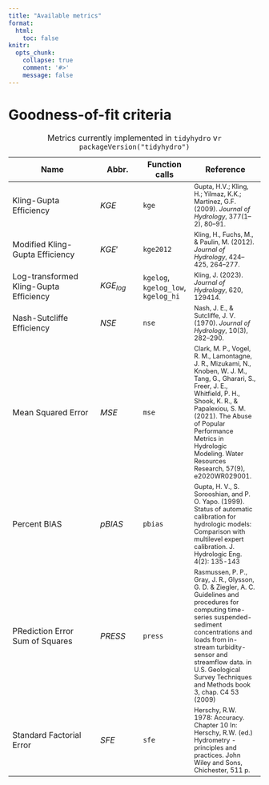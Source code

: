 ```yaml
---
title: "Available metrics"
format:
  html:
    toc: false
knitr:
  opts_chunk:
    collapse: true
    comment: '#>'
    message: false
---
```


# Goodness-of-fit criteria

| Name | Abbr. | Function calls | Reference |
|----------------|--------|--------|-------------|
| Kling-Gupta Efficiency | $KGE$ | `kge` | <span style="font-size: 0.8em;">Gupta, H.V.; Kling, H.; Yilmaz, K.K.; Martinez, G.F. (2009). *Journal of Hydrology*, 377(1–2), 80–91.</span> |
| Modified Kling-Gupta Efficiency | $KGE'$ | `kge2012` | <span style="font-size: 0.8em;">Kling, H., Fuchs, M., & Paulin, M. (2012). *Journal of Hydrology*, 424–425, 264–277.</span> |
| Log-transformed Kling-Gupta Efficiency | $KGE_{log}$ | `kgelog`, `kgelog_low`, `kgelog_hi` | <span style="font-size: 0.8em;">Kling, J. (2023). *Journal of Hydrology*, 620, 129414.</span> |
| Nash-Sutcliffe Efficiency | $NSE$ | `nse` | <span style="font-size: 0.8em;">Nash, J. E., & Sutcliffe, J. V. (1970). *Journal of Hydrology*, 10(3), 282–290.</span> |
| Mean Squared Error | $MSE$ | `mse` | <span style="font-size: 0.8em;">Clark, M. P., Vogel, R. M., Lamontagne, J. R., Mizukami, N., Knoben, W. J. M., Tang, G., Gharari, S., Freer, J. E., Whitfield, P. H., Shook, K. R., & Papalexiou, S. M. (2021). The Abuse of Popular Performance Metrics in Hydrologic Modeling. Water Resources Research, 57(9), e2020WR029001.</span> |
| Percent BIAS | $pBIAS$ | `pbias` | <span style="font-size: 0.8em;">Gupta, H. V., S. Sorooshian, and P. O. Yapo. (1999). Status of automatic calibration for hydrologic models: Comparison with multilevel expert calibration. J. Hydrologic Eng. 4(2): 135-143 </span> |
| PRediction Error Sum of Squares | $PRESS$ | `press` | <span style="font-size: 0.8em;"> Rasmussen, P. P., Gray, J. R., Glysson, G. D. & Ziegler, A. C. Guidelines and procedures for computing time-series suspended-sediment concentrations and loads from in-stream turbidity-sensor and streamflow data. in U.S. Geological Survey Techniques and Methods book 3, chap. C4 53 (2009)</span> |
| Standard Factorial Error | $SFE$ | `sfe` | <span style="font-size: 0.8em;"> Herschy, R.W. 1978: Accuracy. Chapter 10 In: Herschy, R.W. (ed.) Hydrometry - principles and practices. John Wiley and Sons, Chichester, 511 p.</span> |

: Metrics currently implemented in `tidyhydro` v`r packageVersion("tidyhydro")`
